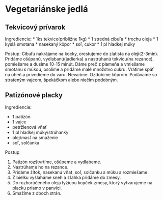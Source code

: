 # Vegetariánske jedlá

## Tekvicový prívarok

Ingrediencie:
* 1ks tekvice(približne 1kg)
* 1 stredná cibuľa
* trochu oleja
* 1 kyslá smotana
* nasekaný kôpor
* soľ, cukor
* 1 pl hladkej múky

Postup: 	Cibuľu nakrájame na kocky, orestujeme do zlatista na oleji(2-3min). Pridáme ošúpanú, vydlabanú(jadierka) a nastrúhanú tekvicu(na rezance), pomiešame a dusíme 10-15 minút. Dáme preč z plameňa a vmiešame smotanu s múkou, osolíme a pridáme malé množstvo cukru. Vrátime späť na oheň a privedieme do varu. Nevaríme. Ozdobíme kôprom. Podávame so strateným vajcom, špekáčkom alebo niečím podobným.

## Patizónové placky

Ingrediencie:

* 1 patizón
* 1 vajce
* petržlenová vňať
* 1 pl hladkej múky/strúhanky
* olej/masť na smaženie
* soľ, solčanka

Postup:

1. Patizón rozštvrtíme, ošúpeme a vydlabeme.
2. Nastrúhame ho na rezance.
3. Pridáme žĺtok, nasekanú vňať, soľ, solčanku a múku a rozmiešame.
4. Z bielku vyšlaháme sneh a zľahka pridáme do zmesy.
5. Do rozhorúčeného oleja lyžicou kopček zmesy, ktorý vytvarujeme na placku priamo v panvici.
6. Smažíme z oboch strán.



